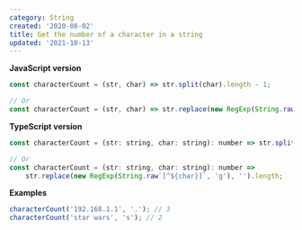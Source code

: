 ```yaml
---
category: String
created: '2020-08-02'
title: Get the number of a character in a string
updated: '2021-10-13'
---
```


**JavaScript version**

```js
const characterCount = (str, char) => str.split(char).length - 1;

// Or
const characterCount = (str, char) => str.replace(new RegExp(String.raw`[^${char}]`, 'g'), '').length;
```

**TypeScript version**

```js
const characterCount = (str: string, char: string): number => str.split(char).length - 1;

// Or
const characterCount = (str: string, char: string): number =>
    str.replace(new RegExp(String.raw`[^${char}]`, 'g'), '').length;
```

**Examples**

```js
characterCount('192.168.1.1', '.'); // 3
characterCount('star wars', 's'); // 2
```
